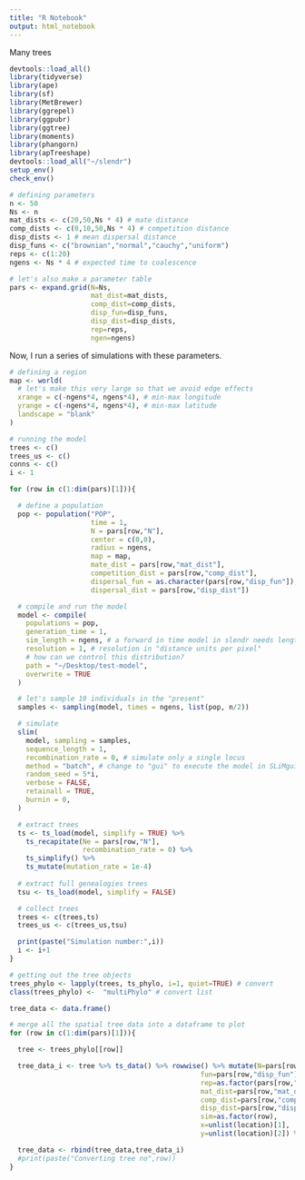 ```yaml
---
title: "R Notebook"
output: html_notebook
---
```


Many trees

```r
devtools::load_all()
library(tidyverse)
library(ape)
library(sf)
library(MetBrewer)
library(ggrepel)
library(ggpubr)
library(ggtree)
library(moments)
library(phangorn)
library(apTreeshape)
devtools::load_all("~/slendr")
setup_env()
check_env()
```

```r
# defining parameters
n <- 50
Ns <- n
mat_dists <- c(20,50,Ns * 4) # mate distance
comp_dists <- c(0,10,50,Ns * 4) # competition distance
disp_dists <- 1 # mean dispersal distance
disp_funs <- c("brownian","normal","cauchy","uniform")
reps <- c(1:20)
ngens <- Ns * 4 # expected time to coalescence

# let's also make a parameter table
pars <- expand.grid(N=Ns,
                    mat_dist=mat_dists,
                    comp_dist=comp_dists,
                    disp_fun=disp_funs,
                    disp_dist=disp_dists,
                    rep=reps,
                    ngen=ngens)
```

Now, I run a series of simulations with these parameters. 

```r
# defining a region
map <- world(
  # let's make this very large so that we avoid edge effects
  xrange = c(-ngens*4, ngens*4), # min-max longitude
  yrange = c(-ngens*4, ngens*4), # min-max latitude
  landscape = "blank"
)

# running the model
trees <- c()
trees_us <- c()
conns <- c()
i <- 1

for (row in c(1:dim(pars)[1])){

  # define a population
  pop <- population("POP",
                    time = 1,
                    N = pars[row,"N"],
                    center = c(0,0),
                    radius = ngens,
                    map = map,
                    mate_dist = pars[row,"mat_dist"],
                    competition_dist = pars[row,"comp_dist"],
                    dispersal_fun = as.character(pars[row,"disp_fun"]),
                    dispersal_dist = pars[row,"disp_dist"])

  # compile and run the model
  model <- compile(
    populations = pop,
    generation_time = 1,
    sim_length = ngens, # a forward in time model in slendr needs length of the sim
    resolution = 1, # resolution in "distance units per pixel"
    # how can we control this distribution?
    path = "~/Desktop/test-model",
    overwrite = TRUE
  )

  # let's sample 10 individuals in the "present"
  samples <- sampling(model, times = ngens, list(pop, n/2))

  # simulate
  slim(
    model, sampling = samples,
    sequence_length = 1,
    recombination_rate = 0, # simulate only a single locus
    method = "batch", # change to "gui" to execute the model in SLiMgui
    random_seed = 5*i,
    verbose = FALSE,
    retainall = TRUE,
    burnin = 0,
  )

  # extract trees
  ts <- ts_load(model, simplify = TRUE) %>%
    ts_recapitate(Ne = pars[row,"N"],
                  recombination_rate = 0) %>%
    ts_simplify() %>%
    ts_mutate(mutation_rate = 1e-4)
  
  # extract full genealogies trees
  tsu <- ts_load(model, simplify = FALSE) 

  # collect trees
  trees <- c(trees,ts)
  trees_us <- c(trees_us,tsu)

  print(paste("Simulation number:",i))
  i <- i+1
}

# getting out the tree objects
trees_phylo <- lapply(trees, ts_phylo, i=1, quiet=TRUE) # convert
class(trees_phylo) <-  "multiPhylo" # convert list

tree_data <- data.frame()

# merge all the spatial tree data into a dataframe to plot
for (row in c(1:dim(pars)[1])){

  tree <- trees_phylo[[row]]

  tree_data_i <- tree %>% ts_data() %>% rowwise() %>% mutate(N=pars[row,"N"],
                                               fun=pars[row,"disp_fun"],
                                               rep=as.factor(pars[row,"rep"]),
                                               mat_dist=pars[row,"mat_dist"],
                                               comp_dist=pars[row,"comp_dist"],
                                               disp_dist=pars[row,"disp_dist"],
                                               sim=as.factor(row),
                                               x=unlist(location)[1],
                                               y=unlist(location)[2]) %>% ungroup()

  tree_data <- rbind(tree_data,tree_data_i)
  #print(paste("Converting tree no",row))
}
```
